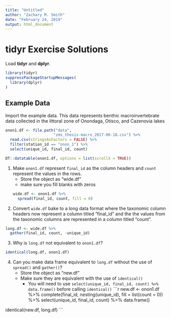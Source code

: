 ```yaml
---
title: "Untitled"
author: "Zachary M. Smith"
date: "February 24, 2019"
output: html_document
---
```



# tidyr Exercise Solutions

Load __tidyr__ and __dplyr__.
```r
library(tidyr)
suppressPackageStartupMessages(
  library(dplyr)
)
```

## Example Data

Import the example data. This data represents benthic macroinvertebrate data collected in the littoral zone of Onondaga, Otisco, and Cazenovia lakes 
```r
onon1.df <- file.path("data",
                     "zms_thesis-macro_2017-06-18.csv") %>% 
  read.csv(stringsAsFactors = FALSE) %>% 
  filter(station_id == "onon_1") %>% 
  select(unique_id, final_id, count)

DT::datatable(onon1.df, options = list(scrollX = TRUE))
```

1. Make `onon1.df` represent `final_id` as the column headers and `count` represent the values in the rows.
    + Store the object as "wide.df"
    + make sure you fill blanks with zeros
```r
wide.df <- onon1.df %>% 
  spread(final_id, count, fill = 0)
```

2. Convert `wide.df` bake to a long data format where the taxonomic column headers now represent a column titled "final_id" and the the values from the taxonomic columns are represented in a column titled "count".
```r
long.df <- wide.df %>% 
  gather(final_id, count, -unique_id)
```

3. Why is `long.df` not equivalent to `onon1.df`?
```r
identical(long.df, onon1.df)
```

4. Can you make data frame equivalent to `long.df` without the use of `spread()` and `gather()`?
    + Store the object as "new.df"
    + Make sure they are equivalent with the use of `identical()`
        + You will need to use `select(unique_id, final_id, count) %>% data.frame()` before calling `identical()`
```r
new.df <- onon1.df %>% 
  complete(final_id,
           nesting(unique_id),
           fill = list(count = 0)) %>% 
  select(unique_id, final_id, count) %>% 
  data.frame()
  
identical(new.df, long.df)
```



